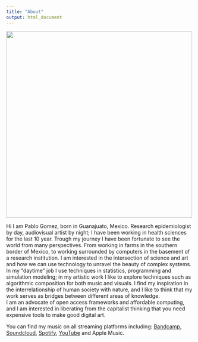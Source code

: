 ```yaml
---
title: "About"
output: html_document
---
```


<img src="images/Pablo.jpg" width="500" float=center/>  

Hi I am Pablo Gomez, born in Guanajuato, Mexico. Research epidemiologist by day, audiovisual artist by night; I have been working in health sciences for the last 10 year. Trough my journey I have been fortunate to see the world from many perspectives. From working in farms in the southern border of Mexico, to working surrounded by computers in the basement of a research institution. I am interested in the intersection of science and art and how we can use technology to unravel the beauty of complex systems.  
In my "daytime" job I use techniques in statistics, programming and simulation modeling; in my artistic work I like to explore techniques such as algorithmic composition for both music and visuals. I find my inspiration in the interrelationship of human society with nature, and I like to think that my work serves as bridges between different areas of knowledge.  
I am an advocate of open access frameworks and affordable computing, and I am interested in liberating from the capitalist thinking that you need expensive tools to make good digital art.

You can find my music on all streaming platforms including: [Bandcamp](https://synthesaurio.bandcamp.com), [Soundcloud](https://soundcloud.com/synthesaurio), [Spotify](https://open.spotify.com/artist/6I82d8Cma7jwrCZFFfbidn?si=_QZfD3wFT0aAZLKQUKg3Ug), [YouTube](https://www.youtube.com/channel/UCvNDrU0rTWVbRDkm8CdQ4hw) and Apple Music.
